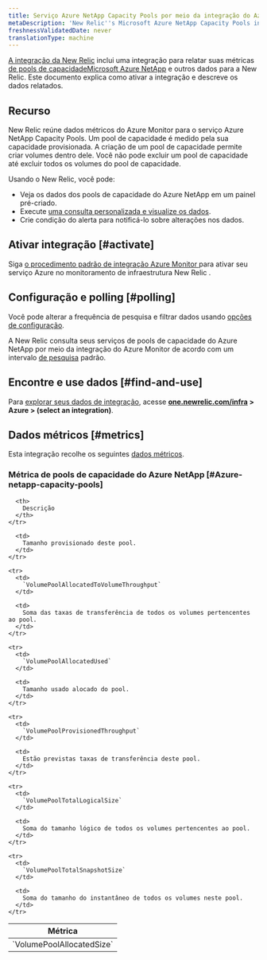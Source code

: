 ```yaml
---
title: Serviço Azure NetApp Capacity Pools por meio da integração do Azure Monitor
metaDescription: 'New Relic''s Microsoft Azure NetApp Capacity Pools integration: what data it reports and how to enable it.'
freshnessValidatedDate: never
translationType: machine
---
```


[A integração da New Relic](/docs/infrastructure/introduction-infra-monitoring) inclui uma integração para relatar suas métricas [de pools de capacidadeMicrosoft Azure NetApp](https://learn.microsoft.com/en-us/azure/azure-netapp-files/azure-netapp-files-set-up-capacity-pool) e outros dados para a New Relic. Este documento explica como ativar a integração e descreve os dados relatados.

## Recurso

New Relic reúne dados métricos do Azure Monitor para o serviço Azure NetApp Capacity Pools. Um pool de capacidade é medido pela sua capacidade provisionada. A criação de um pool de capacidade permite criar volumes dentro dele. Você não pode excluir um pool de capacidade até excluir todos os volumes do pool de capacidade.

Usando o New Relic, você pode:

* Veja os dados dos pools de capacidade do Azure NetApp em um painel pré-criado.
* Execute [uma consulta personalizada e visualize os dados](/docs/infrastructure/integrations-getting-started/getting-started/use-integration-data-new-relic-insights).
* Crie condição do alerta para notificá-lo sobre alterações nos dados.

## Ativar integração [#activate]

Siga [o procedimento padrão de integração Azure Monitor ](/docs/infrastructure/microsoft-azure-integrations/azure-integrations-list/azure-monitor)para ativar seu serviço Azure no monitoramento de infraestrutura New Relic .

## Configuração e polling [#polling]

Você pode alterar a frequência de pesquisa e filtrar dados usando [opções de configuração](/docs/infrastructure/microsoft-azure-integrations/azure-integrations-list/azure-monitor/#settings).

A New Relic consulta seus serviços de pools de capacidade do Azure NetApp por meio da integração do Azure Monitor de acordo com um intervalo [de pesquisa](/docs/infrastructure/microsoft-azure-integrations/azure-integrations-list/azure-monitor/#settings) padrão.

## Encontre e use dados [#find-and-use]

Para [explorar seus dados de integração](/docs/infrastructure/integrations/find-use-infrastructure-integration-data), acesse <DNT>**[one.newrelic.com/infra](https://one.newrelic.com/infra) &gt; Azure &gt; (select an integration)**</DNT>.

## Dados métricos [#metrics]

Esta integração recolhe os seguintes [dados métricos](/docs/infrastructure/integrations-getting-started/getting-started/understand-integration-data-data-types#metric).

### Métrica de pools de capacidade do Azure NetApp [#Azure-netapp-capacity-pools]

<table>
  <thead>
    <tr>
      <th style={{ width: "300px" }}>
        Métrica
      </th>

      <th>
        Descrição
      </th>
    </tr>
  </thead>

  <tbody>
    <tr>
      <td>
        `VolumePoolAllocatedSize`
      </td>

      <td>
        Tamanho provisionado deste pool.
      </td>
    </tr>

    <tr>
      <td>
        `VolumePoolAllocatedToVolumeThroughput`
      </td>

      <td>
        Soma das taxas de transferência de todos os volumes pertencentes ao pool.
      </td>
    </tr>

    <tr>
      <td>
        `VolumePoolAllocatedUsed`
      </td>

      <td>
        Tamanho usado alocado do pool.
      </td>
    </tr>

    <tr>
      <td>
        `VolumePoolProvisionedThroughput`
      </td>

      <td>
        Estão previstas taxas de transferência deste pool.
      </td>
    </tr>

    <tr>
      <td>
        `VolumePoolTotalLogicalSize`
      </td>

      <td>
        Soma do tamanho lógico de todos os volumes pertencentes ao pool.
      </td>
    </tr>

    <tr>
      <td>
        `VolumePoolTotalSnapshotSize`
      </td>

      <td>
        Soma do tamanho do instantâneo de todos os volumes neste pool.
      </td>
    </tr>
  </tbody>
</table>